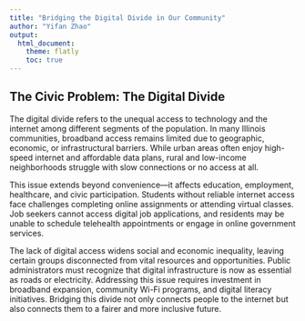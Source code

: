 ```yaml
---
title: "Bridging the Digital Divide in Our Community"
author: "Yifan Zhao"
output: 
  html_document:
    theme: flatly
    toc: true
---
```


## The Civic Problem: The Digital Divide

The digital divide refers to the unequal access to technology and the internet among different segments of the population. In many Illinois communities, broadband access remains limited due to geographic, economic, or infrastructural barriers. While urban areas often enjoy high-speed internet and affordable data plans, rural and low-income neighborhoods struggle with slow connections or no access at all.

This issue extends beyond convenience—it affects education, employment, healthcare, and civic participation. Students without reliable internet access face challenges completing online assignments or attending virtual classes. Job seekers cannot access digital job applications, and residents may be unable to schedule telehealth appointments or engage in online government services. 

The lack of digital access widens social and economic inequality, leaving certain groups disconnected from vital resources and opportunities. Public administrators must recognize that digital infrastructure is now as essential as roads or electricity. Addressing this issue requires investment in broadband expansion, community Wi-Fi programs, and digital literacy initiatives. Bridging this divide not only connects people to the internet but also connects them to a fairer and more inclusive future.
